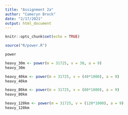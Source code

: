 ```yaml
---
title: "Assignment 2a"
author: "Cameryn Brock"
date: "2/17/2021"
output: html_document
---
```


```r
knitr::opts_chunk$set(echo = TRUE)
```


```r
source("R/power.R")

power
```

```r
heavy_30m <- power(m = 31725, v = 30, a = 9)
heavy_30m

heavy_40km <- power(m = 31725, v = (40*1000), a = 9)
heavy_40km

heavy_80km <- power(m = 31725, v = (80*1000), a = 9)
heavy_80km

heavy_120km <- power(m = 31725, v = (120*1000), a = 9)
heavy_120km
```








